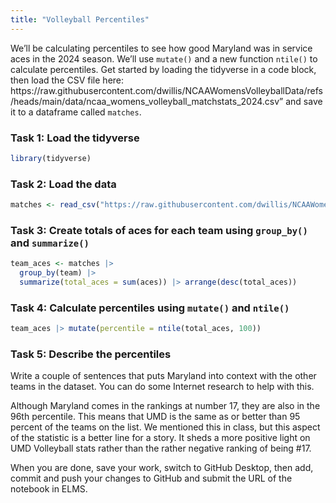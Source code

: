 ```yaml
---
title: "Volleyball Percentiles"
---
```


We'll be calculating percentiles to see how good Maryland was in service aces in the 2024 season. We'll use `mutate()` and a new function `ntile()` to calculate percentiles. Get started by loading the tidyverse in a code block, then load the CSV file here: https://raw.githubusercontent.com/dwillis/NCAAWomensVolleyballData/refs/heads/main/data/ncaa_womens_volleyball_matchstats_2024.csv" and save it to a dataframe called `matches`.

### Task 1: Load the tidyverse

```r
library(tidyverse)
```

### Task 2: Load the data

```r
matches <- read_csv("https://raw.githubusercontent.com/dwillis/NCAAWomensVolleyballData/refs/heads/main/data/ncaa_womens_volleyball_matchstats_2024.csv")
```

### Task 3: Create totals of aces for each team using `group_by()` and `summarize()`
```r
team_aces <- matches |> 
  group_by(team) |> 
  summarize(total_aces = sum(aces)) |> arrange(desc(total_aces))
```


### Task 4: Calculate percentiles using `mutate()` and `ntile()`
```r
team_aces |> mutate(percentile = ntile(total_aces, 100))
```


### Task 5: Describe the percentiles

Write a couple of sentences that puts Maryland into context with the other teams in the dataset. You can do some Internet research to help with this.

Although Maryland comes in the rankings at number 17, they are also in the 96th percentile. This means that UMD is the same as or better than 95 percent of the teams on the list. We mentioned this in class, but this aspect of the statistic is a better line for a story. It sheds a more positive light on UMD Volleyball stats rather than the rather negative ranking of being #17. 

When you are done, save your work, switch to GitHub Desktop, then add, commit and push your changes to GitHub and submit the URL of the notebook in ELMS.






